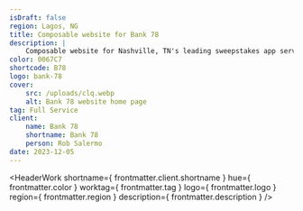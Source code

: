 ```yaml
---
isDraft: false
region: Lagos, NG
title: Composable website for Bank 78
description: |
    Composable website for Nashville, TN's leading sweepstakes app service, helping businesses reap the reward of a meaningful dialog with their customers.
color: 0067C7
shortcode: B78
logo: bank-78
cover:
    src: /uploads/clq.webp
    alt: Bank 78 website home page
tag: Full Service
client:
    name: Bank 78
    shortname: Bank 78
    person: Rob Salermo
date: 2023-12-05
---
```


<HeaderWork
    shortname={ frontmatter.client.shortname }
    hue={ frontmatter.color }
    worktag={ frontmatter.tag }
    logo={ frontmatter.logo }
    region={ frontmatter.region }
    description={ frontmatter.description }
/>